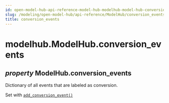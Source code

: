 ```yaml
---
id: open-model-hub-api-reference-model-hub-modelhub-model-hub-conversion-events
slug: /modeling/open-model-hub/api-reference/ModelHub/conversion_events/
title: conversion_events
---
```


# modelhub.ModelHub.conversion_events

<div className="property">

## <span className="type-annotation"><em>property </em></span> <span className="additional-name">ModelHub.</span><span className="name">conversion_events</span>




<div className="content">

Dictionary of all events that are labeled as conversion.

Set with [`add_conversion_event()`](/modeling/open-model-hub/api-reference/ModelHub/modelhub.ModelHub.add_conversion_event.mdx)


</div>


</div>

